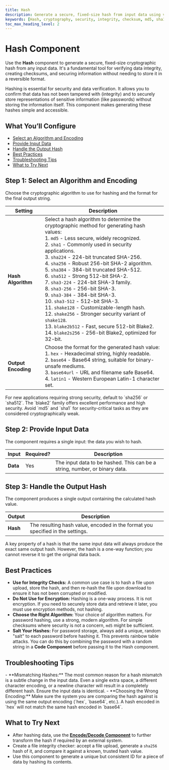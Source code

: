 ```yaml
---
title: Hash
description: Generate a secure, fixed-size hash from input data using various cryptographic algorithms to ensure data integrity.
keywords: [Hash, cryptography, security, integrity, checksum, md5, sha1, sha256, blake2]
toc_max_heading_level: 2
---
```


# Hash Component

Use the **Hash** component to generate a secure, fixed-size cryptographic hash from any input data. It's a fundamental tool for verifying data integrity, creating checksums, and securing information without needing to store it in a reversible format.

<InfoCallout title="Why this matters">
Hashing is essential for security and data verification. It allows you to confirm that data has not been tampered with (integrity) and to securely store representations of sensitive information (like passwords) without storing the information itself. This component makes generating these hashes simple and accessible.
</InfoCallout>

<Spacer size="md" />

## What You’ll Configure

- [Select an Algorithm and Encoding](#step-1-select-an-algorithm-and-encoding)
- [Provide Input Data](#step-2-provide-input-data)
- [Handle the Output Hash](#step-3-handle-the-output-hash)
- [Best Practices](#best-practices)
- [Troubleshooting Tips](#troubleshooting-tips)
- [What to Try Next](#what-to-try-next)

<Spacer size="md" />

## Step 1: Select an Algorithm and Encoding

Choose the cryptographic algorithm to use for hashing and the format for the final output string.

| Setting          | Description                                                                                                                                                                                                                                                                                                                                                                                                                                                                                                                                                                                                                                                                                                                                                                                                                                                                                                                                                                                                                              |
|------------------|------------------------------------------------------------------------------------------------------------------------------------------------------------------------------------------------------------------------------------------------------------------------------------------------------------------------------------------------------------------------------------------------------------------------------------------------------------------------------------------------------------------------------------------------------------------------------------------------------------------------------------------------------------------------------------------------------------------------------------------------------------------------------------------------------------------------------------------------------------------------------------------------------------------------------------------------------------------------------------------------------------------------------------------|
| **Hash Algorithm** | Select a hash algorithm to determine the cryptographic method for generating hash values: <br/> 1. `md5` - Less secure, widely recognized. <br/> 2. `sha1` - Commonly used in security applications. <br/> 3. `sha224` - 224-bit truncated SHA-256. <br/> 4. `sha256` - Robust 256-bit SHA-2 algorithm. <br/> 5. `sha384` - 384-bit truncated SHA-512. <br/> 6. `sha512` - Strong 512-bit SHA-2. <br/> 7. `sha3-224` - 224-bit SHA-3 family. <br/> 8. `sha3-256` - 256-bit SHA-3. <br/> 9. `sha3-384` - 384-bit SHA-3. <br/> 10. `sha3-512` - 512-bit SHA-3. <br/> 11. `shake128` - Customizable-length hash. <br/> 12. `shake256` - Stronger security variant of `shake128`. <br/> 13. `blake2b512` - Fast, secure 512-bit Blake2. <br/> 14. `blake2s256` - 256-bit Blake2, optimized for 32-bit.                                                                                                |
| **Output Encoding**| Choose the format for the generated hash value: <br/> 1. `hex` - Hexadecimal string, highly readable. <br/> 2. `base64` - Base64 string, suitable for binary-unsafe mediums. <br/> 3. `base64url` - URL and filename safe Base64. <br/> 4. `latin1` - Western European Latin-1 character set.                                                                                                                                                                                                                                                                                                                                                                                                                                                                                                                                                                                                                                                                                                                                             |

<TipCallout title="Which Algorithm Should I Use?">
For new applications requiring strong security, default to `sha256` or `sha512`. The `blake2` family offers excellent performance and high security. Avoid `md5` and `sha1` for security-critical tasks as they are considered cryptographically weak.
</TipCallout>

<Arcade src="https://demo.arcade.software/l8ZresAi5lORcDtYKQBN?embed&embed_mobile=tab&embed_desktop=inline&show_copy_link=true" title="Hash | SmythOS" />

<Spacer size="md" />

## Step 2: Provide Input Data

The component requires a single input: the data you wish to hash.

| Input   | Required?                   | Description                                                                 |
|---------|-----------------------------|-----------------------------------------------------------------------------|
| **Data**| <Badge type="required">Yes</Badge> | The input data to be hashed. This can be a string, number, or binary data. |

<Spacer size="md" />

## Step 3: Handle the Output Hash

The component produces a single output containing the calculated hash value.

| Output   | Description                                                     |
|----------|-----------------------------------------------------------------|
| **Hash** | The resulting hash value, encoded in the format you specified in the settings. |

<InfoCallout>
A key property of a hash is that the same input data will always produce the exact same output hash. However, the hash is a one-way function; you cannot reverse it to get the original data back.
</InfoCallout>

<Spacer size="md" />

## Best Practices

- **Use for Integrity Checks:** A common use case is to hash a file upon upload, store the hash, and then re-hash the file upon download to ensure it has not been corrupted or modified.
- **Do Not Use for Encryption:** Hashing is a one-way process. It is not encryption. If you need to securely store data and retrieve it later, you must use encryption methods, not hashing.
- **Choose the Right Algorithm:** Your choice of algorithm matters. For password hashing, use a strong, modern algorithm. For simple checksums where security is not a concern, `md5` might be sufficient.
- **Salt Your Hashes:** For password storage, always add a unique, random "salt" to each password before hashing it. This prevents rainbow table attacks. You can do this by combining the password with a random string in a **Code Component** before passing it to the Hash component.

<Spacer size="md" />

## Troubleshooting Tips

<InfoCallout title="If your hash is incorrect...">
- **Mismatching Hashes:** The most common reason for a hash mismatch is a subtle change in the input data. Even a single extra space, a different character encoding, or a newline character will result in a completely different hash. Ensure the input data is identical.
- **Choosing the Wrong Encoding:** Make sure the system you are comparing the hash against is using the same output encoding (`hex`, `base64`, etc.). A hash encoded in `hex` will not match the same hash encoded in `base64`.
</InfoCallout>

<Spacer size="md" />

## What to Try Next

- After hashing data, use the **[Encode/Decode Component](/docs/agent-studio/components/crypto/encode-decode)** to further transform the hash if required by an external system.
- Create a file integrity checker: accept a file upload, generate a `sha256` hash of it, and compare it against a known, trusted hash value.
- Use this component to generate a unique but consistent ID for a piece of data by hashing its contents.
